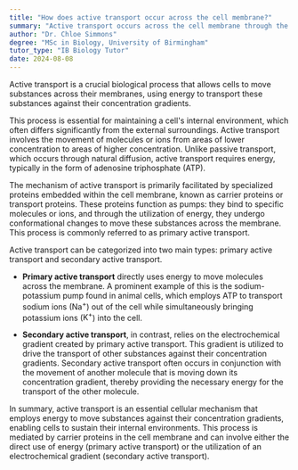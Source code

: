 ```yaml
---
title: "How does active transport occur across the cell membrane?"
summary: "Active transport occurs across the cell membrane through the use of energy to move substances against their concentration gradient."
author: "Dr. Chloe Simmons"
degree: "MSc in Biology, University of Birmingham"
tutor_type: "IB Biology Tutor"
date: 2024-08-08
---
```


Active transport is a crucial biological process that allows cells to move substances across their membranes, using energy to transport these substances against their concentration gradients.

This process is essential for maintaining a cell's internal environment, which often differs significantly from the external surroundings. Active transport involves the movement of molecules or ions from areas of lower concentration to areas of higher concentration. Unlike passive transport, which occurs through natural diffusion, active transport requires energy, typically in the form of adenosine triphosphate (ATP).

The mechanism of active transport is primarily facilitated by specialized proteins embedded within the cell membrane, known as carrier proteins or transport proteins. These proteins function as pumps: they bind to specific molecules or ions, and through the utilization of energy, they undergo conformational changes to move these substances across the membrane. This process is commonly referred to as primary active transport.

Active transport can be categorized into two main types: primary active transport and secondary active transport. 

- **Primary active transport** directly uses energy to move molecules across the membrane. A prominent example of this is the sodium-potassium pump found in animal cells, which employs ATP to transport sodium ions ($\text{Na}^+$) out of the cell while simultaneously bringing potassium ions ($\text{K}^+$) into the cell.

- **Secondary active transport**, in contrast, relies on the electrochemical gradient created by primary active transport. This gradient is utilized to drive the transport of other substances against their concentration gradients. Secondary active transport often occurs in conjunction with the movement of another molecule that is moving down its concentration gradient, thereby providing the necessary energy for the transport of the other molecule.

In summary, active transport is an essential cellular mechanism that employs energy to move substances against their concentration gradients, enabling cells to sustain their internal environments. This process is mediated by carrier proteins in the cell membrane and can involve either the direct use of energy (primary active transport) or the utilization of an electrochemical gradient (secondary active transport).
    